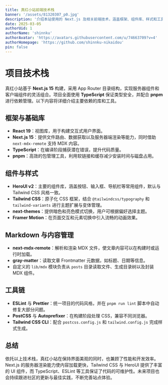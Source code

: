 ```yaml
---
title: 真红小站前端技术栈
banner: '/assets/81320307_p0.jpg'
description: '介绍本站使用的 Next.js 及相关前端技术，涵盖框架、组件库、样式和工具等内容。'
date: 2025-03-05
authorUid: 1
authorName: 'shinnku'
authorAvatar: 'https://avatars.githubusercontent.com/u/74663709?v=4'
authorHomepage: 'https://github.com/shinnku-nikaidou'
pin: false
---
```


# 项目技术栈

真红小站基于 **Next.js 15** 构建，采用 App Router 目录结构，实现服务器组件和客户端组件的灵活组合。项目全面使用 **TypeScript** 保证类型安全，并配合 **pnpm** 进行依赖管理。以下内容将详细介绍主要依赖的库和工具。

## 框架与基础库

- **React 19**：视图库，用于构建交互式用户界面。
- **Next.js 15**：提供文件路由、数据获取以及服务器端渲染等能力，同时借助 `next-mdx-remote` 支持 MDX 内容。
- **TypeScript**：在编译阶段捕获潜在错误，提升代码质量。
- **pnpm**：高效的包管理工具，利用软链接和缓存减少安装时间与磁盘占用。

## 组件与样式

- **HeroUI v2**：主要的组件库，涵盖按钮、输入框、导航栏等常用组件，默认与 Tailwind CSS 风格一致。
- **Tailwind CSS**：原子化 CSS 框架，结合 `@tailwindcss/typography` 和 `tailwind-variants` 进行主题扩展与变体管理。
- **next-themes**：提供暗色和亮色模式切换，用户可根据偏好选择主题。
- **Framer Motion**：在页面交互和元素切换中引入流畅的动画效果。

## Markdown 与内容管理

- **next-mdx-remote**：解析和渲染 MDX 文件，使文章内容可以在构建时或运行时加载。
- **gray-matter**：读取文章 Frontmatter 元数据，如标题、日期等信息。
- 自定义的 `lib/mdx` 模块负责从 `posts` 目录读取文件、生成目录树以及封装 MDX 组件。

## 工具链

- **ESLint** 与 **Prettier**：统一项目的代码风格，并在 `pnpm run lint` 脚本中自动修复大部分问题。
- **PostCSS** 与 **Autoprefixer**：在构建阶段处理 CSS，兼容不同浏览器。
- **Tailwind CSS CLI**：配合 `postcss.config.js` 和 `tailwind.config.js` 完成样式生成。

## 总结

依托以上技术栈，真红小站在保持界面美观的同时，也兼顾了性能和开发效率。Next.js 的服务器渲染能力使内容加载更快，Tailwind CSS 与 HeroUI 提供了丰富的 UI 组件，而 TypeScript、ESLint 等工具保证了代码的可维护性。未来项目也会持续跟进社区的更新与最佳实践，不断完善站点体验。
